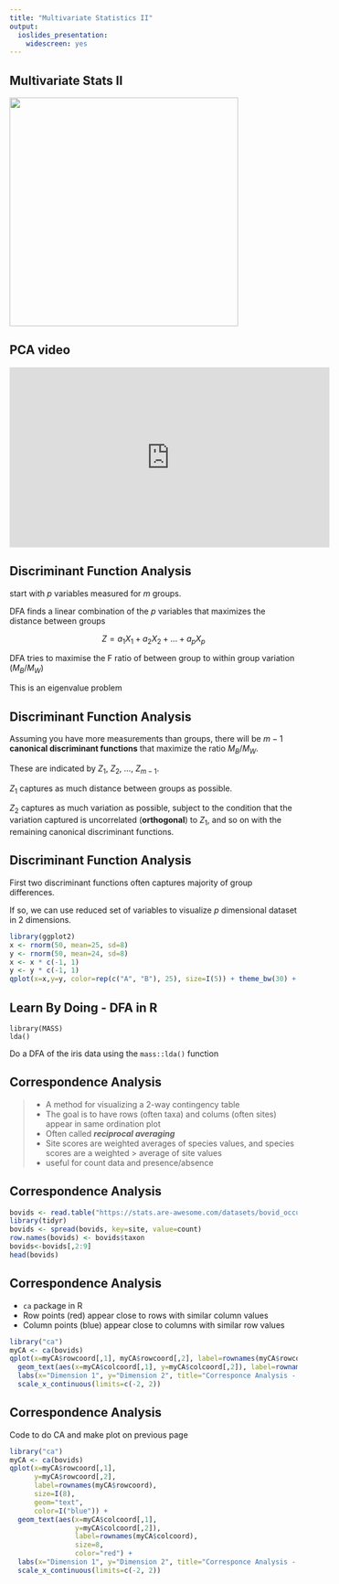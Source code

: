 ```yaml
---
title: "Multivariate Statistics II"
output: 
  ioslides_presentation:
    widescreen: yes
---
```


## Multivariate Stats II 

<img src="../images/beaver_duck.jpg" height=400px>

## PCA video

<iframe width="560" height="315" src="https://www.youtube.com/embed/FgakZw6K1QQ" frameborder="0" allow="accelerometer; autoplay; clipboard-write; encrypted-media; gyroscope; picture-in-picture" allowfullscreen></iframe>



## Discriminant Function Analysis {.build}

start with $p$ variables measured for $m$ groups.  

DFA finds a linear combination of the $p$ variables that maximizes the distance between groups

$$Z = a_1X_1 + a_2X_2 + ... + a_pX_p$$

DFA tries to maximise the F ratio of between group to within group variation ($M_B/M_W$)

This is an eigenvalue problem

## Discriminant Function Analysis {.build}


Assuming you have more measurements than groups, there will be $m - 1$ **canonical discriminant functions** that maximize the ratio $M_B/M_W$. 

These are indicated by $Z_1$, $Z_2$, $...$, $Z_{m-1}$.

$Z_1$ captures as much distance between groups as possible. 

$Z_2$ captures as much variation as possible, subject to the condition that the variation captured is uncorrelated (**orthogonal**) to $Z_1$, and so on with the remaining canonical discriminant functions. 

## Discriminant Function Analysis {.build .smaller}

First two discriminant functions often captures majority of group differences.  

If so, we can use  reduced set of variables to visualize $p$ dimensional dataset in 2 dimensions.



```r
library(ggplot2)
x <- rnorm(50, mean=25, sd=8)
y <- rnorm(50, mean=24, sd=8)
x <- x * c(-1, 1)
y <- y * c(-1, 1)
qplot(x=x,y=y, color=rep(c("A", "B"), 25), size=I(5)) + theme_bw(30) + labs(x="LD1", y="LD2") + guides(color="none")
```

## Learn By Doing - DFA in R

```{}
library(MASS)
lda()
```

Do a DFA of the iris data using the `mass::lda()` function


## Correspondence Analysis {.build}


> *  A method for visualizing a 2-way contingency table
> *  The goal is to have rows (often taxa) and colums (often sites) appear in same ordination plot
> *  Often called ***reciprocal averaging***
> *  Site scores are weighted averages of species values, and species scores are a weighted > average of site values
> *  useful for count data and presence/absence

## Correspondence Analysis {.smaller}

```r
bovids <- read.table("https://stats.are-awesome.com/datasets/bovid_occurrences.txt", header=TRUE, sep="\t")
library(tidyr)
bovids <- spread(bovids, key=site, value=count)
row.names(bovids) <- bovids$taxon
bovids<-bovids[,2:9]
head(bovids)
```

## Correspondence Analysis {.smaller}

* `ca` package in R
*  Row points (red) appear close to rows with similar column values
*  Column points (blue) appear close to columns with similar row values

```r
library("ca")
myCA <- ca(bovids)
qplot(x=myCA$rowcoord[,1], myCA$rowcoord[,2], label=rownames(myCA$rowcoord), size=I(8), geom="text", color=I("blue")) + 
  geom_text(aes(x=myCA$colcoord[,1], y=myCA$colcoord[,2]), label=rownames(myCA$colcoord), size=8, color="red") + 
  labs(x="Dimension 1", y="Dimension 2", title="Corresponce Analysis - Bovid Abundances") + 
  scale_x_continuous(limits=c(-2, 2))

```

## Correspondence Analysis {.smaller}

Code to do CA and make plot on previous page

```r
library("ca")
myCA <- ca(bovids)
qplot(x=myCA$rowcoord[,1], 
      y=myCA$rowcoord[,2], 
      label=rownames(myCA$rowcoord), 
      size=I(8), 
      geom="text", 
      color=I("blue")) + 
  geom_text(aes(x=myCA$colcoord[,1], 
                y=myCA$colcoord[,2]), 
                label=rownames(myCA$colcoord), 
                size=8, 
                color="red") + 
  labs(x="Dimension 1", y="Dimension 2", title="Corresponce Analysis - Bovid Abundances") + 
  scale_x_continuous(limits=c(-2, 2))

```